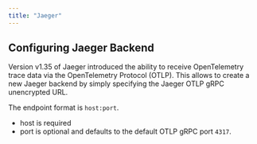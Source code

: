 ```yaml
---
title: "Jaeger"
---
```


## Configuring Jaeger Backend

Version v1.35 of Jaeger introduced the ability to receive OpenTelemetry trace data via the OpenTelemetry Protocol (OTLP).
This allows to create a new Jaeger backend by simply specifying the Jaeger OTLP gRPC unencrypted URL.

The endpoint format is `host:port`. 
- host is required
- port is optional and defaults to the default OTLP gRPC port `4317`.
